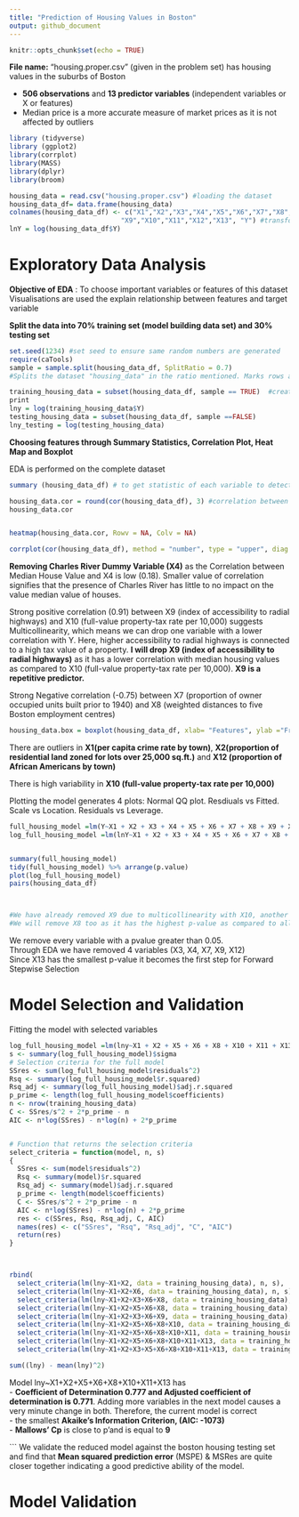 ```yaml
---
title: "Prediction of Housing Values in Boston"
output: github_document
---
```


```r
knitr::opts_chunk$set(echo = TRUE)
```

**File name:** "housing.proper.csv" (given in the problem set) has housing values in the suburbs of Boston  

- **506  observations** and **13 predictor variables** (independent variables or X or features)      
- Median price is a more accurate measure of market prices as it is not affected by outliers       

```R

library (tidyverse)  
library (ggplot2)  
library(corrplot)
library(MASS)
library(dplyr)
library(broom)

housing_data = read.csv("housing.proper.csv") #loading the dataset
housing_data_df= data.frame(housing_data)
colnames(housing_data_df) <- c("X1","X2","X3","X4","X5","X6","X7","X8",
                            "X9","X10","X11","X12","X13", "Y") #transforming column names
lnY = log(housing_data_df$Y)
```
# Exploratory Data Analysis    

**Objective of EDA** : To choose important variables or features of this dataset
Visualisations are used the explain relationship between features and target variable    


**Split the data into 70% training set (model building data set) and 30% testing set**


```r
set.seed(1234) #set seed to ensure same random numbers are generated
require(caTools)
sample = sample.split(housing_data_df, SplitRatio = 0.7)
#Splits the dataset "housing_data" in the ratio mentioned. Marks rows as logical true and remaining as logical false.  

training_housing_data = subset(housing_data_df, sample == TRUE)  #creates training dataset with rows marked true
print 
lny = log(training_housing_data$Y)
testing_housing_data = subset(housing_data_df, sample ==FALSE)
lny_testing = log(testing_housing_data)
```
**Choosing features through Summary Statistics, Correlation Plot, Heat Map and Boxplot**  

EDA is performed on the complete dataset

```r

summary (housing_data_df) # to get statistic of each variable to detect outliers  

housing_data.cor = round(cor(housing_data_df), 3) #correlation between features and median housing values
housing_data.cor


heatmap(housing_data.cor, Rowv = NA, Colv = NA)

corrplot(cor(housing_data_df), method = "number", type = "upper", diag = FALSE)
```

**Removing Charles River Dummy Variable (X4)** as the Correlation between Median House Value and X4 is low (0.18). Smaller value of correlation signifies that the presence of Charles River has little to no impact on the value median value of houses.   

Strong positive correlation (0.91) between X9 (index of accessibility to radial highways) and X10 (full-value property-tax rate per 10,000) suggests Multicollinearity, which means we can drop one variable with a lower correlation with Y. Here, higher accessibility to radial highways is connected to a high tax value of a property. **I will drop X9 (index of accessibility to radial highways)** as it has a lower correlation with median housing values as compared to X10 (full-value property-tax rate per 10,000). **X9 is a repetitive predictor.**   



Strong Negative correlation (-0.75) between X7 (proportion of owner occupied units built prior to 1940) and X8 (weighted distances to five Boston employment centres)



```r
housing_data.box = boxplot(housing_data_df, xlab= "Features", ylab ="Frequency") #boxplot to detect outliers 

```
There are outliers in **X1(per capita crime rate by town)**, **X2(proportion of residential land zoned for lots over 25,000 sq.ft.)** and **X12 (proportion of African Americans by town)**   

There is high variability in **X10 (full-value property-tax rate per 10,000)**  

Plotting the model generates 4 plots: Normal QQ plot. Resdiuals vs Fitted. Scale vs Location. Residuals vs Leverage.


```r
full_housing_model =lm(Y~X1 + X2 + X3 + X4 + X5 + X6 + X7 + X8 + X9 + X10 + X11 + X12 + X13 ,data=housing_data_df)
log_full_housing_model =lm(lnY~X1 + X2 + X3 + X4 + X5 + X6 + X7 + X8 + X9 + X10 + X11 + X12 + X13 ,data=housing_data_df)


summary(full_housing_model)
tidy(full_housing_model) %>% arrange(p.value)
plot(log_full_housing_model)
pairs(housing_data_df)



#We have already removed X9 due to multicollinearity with X10, another reason to remove it is it's *high p-value*. 
#We will remove X8 too as it has the highest p-value as compared to all the other variables. High p-value suggests changes in X8 are not associated with changes in Y (median housing values)


```
We remove every variable with a pvalue greater than 0.05.   
Through EDA we have removed 4 variables (X3, X4, X7, X9, X12)    
Since X13 has the smallest p-value it becomes the first step for Forward Stepwise Selection   

# Model Selection and Validation

Fitting the model with selected variables

```r
log_full_housing_model =lm(lny~X1 + X2 + X5 + X6 + X8 + X10 + X11 + X13 ,data=training_housing_data)
s <- summary(log_full_housing_model)$sigma
# Selection criteria for the full model
SSres <- sum(log_full_housing_model$residuals^2)
Rsq <- summary(log_full_housing_model$r.squared)
Rsq_adj <- summary(log_full_housing_model)$adj.r.squared
p_prime <- length(log_full_housing_model$coefficients)
n <- nrow(training_housing_data)
C <- SSres/s^2 + 2*p_prime - n
AIC <- n*log(SSres) - n*log(n) + 2*p_prime


# Function that returns the selection criteria
select_criteria = function(model, n, s)
{
  SSres <- sum(model$residuals^2)
  Rsq <- summary(model)$r.squared
  Rsq_adj <- summary(model)$adj.r.squared
  p_prime <- length(model$coefficients)
  C <- SSres/s^2 + 2*p_prime - n
  AIC <- n*log(SSres) - n*log(n) + 2*p_prime
  res <- c(SSres, Rsq, Rsq_adj, C, AIC)
  names(res) <- c("SSres", "Rsq", "Rsq_adj", "C", "AIC")
  return(res)
}



rbind(
  select_criteria(lm(lny~X1+X2, data = training_housing_data), n, s),
  select_criteria(lm(lny~X1+X2+X6, data = training_housing_data), n, s),
  select_criteria(lm(lny~X1+X2+X3+X6+X8, data = training_housing_data), n, s),
  select_criteria(lm(lny~X1+X2+X5+X6+X8, data = training_housing_data), n, s),
  select_criteria(lm(lny~X1+X2+X3+X6+X9, data = training_housing_data), n, s),
  select_criteria(lm(lny~X1+X2+X5+X6+X8+X10, data = training_housing_data), n, s),
  select_criteria(lm(lny~X1+X2+X5+X6+X8+X10+X11, data = training_housing_data), n, s),
  select_criteria(lm(lny~X1+X2+X5+X6+X8+X10+X11+X13, data = training_housing_data), n, s),
  select_criteria(lm(lny~X1+X2+X3+X5+X6+X8+X10+X11+X13, data = training_housing_data), n, s))

sum((lny) - mean(lny)^2)
```
Model lny~X1+X2+X5+X6+X8+X10+X11+X13 has     
  - **Coefficient of Determination 0.777 and Adjusted coefficient of determination is 0.771**. Adding more variables in the next model causes a very minute change in both. Therefore, the current model is correct   
  - the smallest **Akaike’s Information Criterion, (AIC: -1073)**    
  - **Mallows’ Cp** is close to p'and is equal to **9**
  

```
We validate the reduced model against the boston housing testing set and find that **Mean squared prediction error** (MSPE)  & MSRes are quite closer together indicating a good predictive ability of the model.

#  Model Validation  








  
 
  
